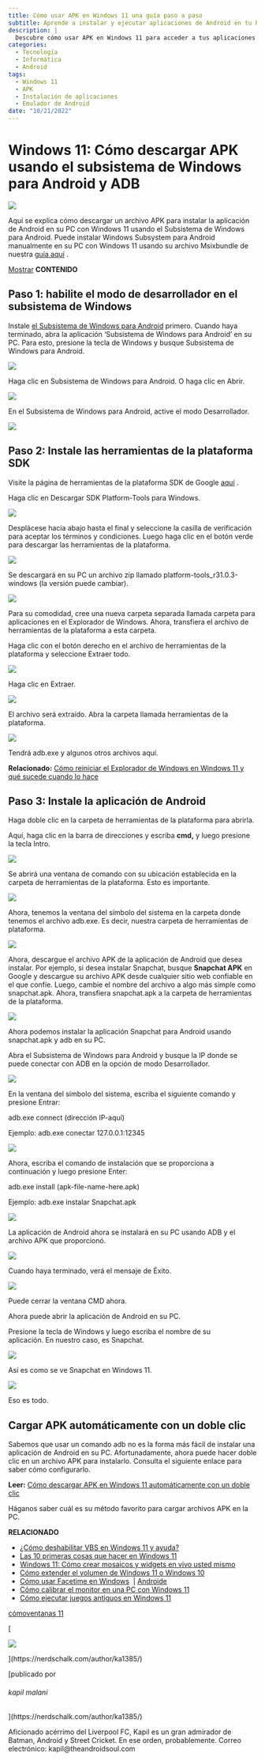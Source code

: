 ```yaml
---
title: Cómo usar APK en Windows 11 una guía paso a paso
subtitle: Aprende a instalar y ejecutar aplicaciones de Android en tu PC con Windows 11
description: |
  Descubre cómo usar APK en Windows 11 para acceder a tus aplicaciones móviles favoritas desde tu PC. Esta guía paso a paso te muestra cómo instalar y ejecutar APK en Windows 11 sin problemas.
categories:
  - Tecnología
  - Informática
  - Android
tags:
  - Windows 11
  - APK
  - Instalación de aplicaciones
  - Emulador de Android
date: "10/21/2022"
---
```


# Windows 11: Cómo descargar APK usando el subsistema de Windows para Android y ADB

![](https://cdn.nerdschalk.com/wp-content/uploads/2021/10/install-logo-759x427.png?width=600)

Aquí se explica cómo descargar un archivo APK para instalar la aplicación de Android en su PC con Windows 11 usando el Subsistema de Windows para Android. Puede instalar Windows Subsystem para Android manualmente en su PC con Windows 11 usando su archivo Msixbundle de nuestra [guía aquí](https://nerdschalk.com/android-apps-on-windows-11-dev-channel-how-to-install-windows-subsystem-for-android-manually-with-msixbundle/) .

[Mostrar](https://nerdschalk.com/windows-11-how-to-sideload-apk-using-windows-subsystem-for-android-and-adb/#) **CONTENIDO** [](https://nerdschalk.com/windows-11-how-to-sideload-apk-using-windows-subsystem-for-android-and-adb/#)

## Paso 1: habilite el modo de desarrollador en el subsistema de Windows

Instale [el Subsistema de Windows para Android](https://nerdschalk.com/android-apps-on-windows-11-dev-channel-how-to-install-windows-subsystem-for-android-manually-with-msixbundle/) primero. Cuando haya terminado, abra la aplicación 'Subsistema de Windows para Android' en su PC. Para esto, presione la tecla de Windows y busque Subsistema de Windows para Android.

![](https://cdn.nerdschalk.com/wp-content/uploads/2021/10/get-android-apps-on-windows-11-dev-channel-09.png?width=800)

Haga clic en Subsistema de Windows para Android. O haga clic en Abrir.

![](https://cdn.nerdschalk.com/wp-content/uploads/2021/10/get-android-apps-on-windows-11-dev-channel-08.png?width=800)

En el Subsistema de Windows para Android, active el modo Desarrollador.

![](https://cdn.nerdschalk.com/wp-content/uploads/2021/10/get-android-apps-on-windows-11-dev-channel-10-2.png?width=800)

## Paso 2: Instale las herramientas de la plataforma SDK

Visite la página de herramientas de la plataforma SDK de Google [aquí](https://developer.android.com/studio/releases/platform-tools.html) .

Haga clic en Descargar SDK Platform-Tools para Windows.

![](https://cdn.nerdschalk.com/wp-content/uploads/2021/10/get-android-apps-on-windows-11-dev-channel-11.png?width=800)

Desplácese hacia abajo hasta el final y seleccione la casilla de verificación para aceptar los términos y condiciones. Luego haga clic en el botón verde para descargar las herramientas de la plataforma.

![](https://cdn.nerdschalk.com/wp-content/uploads/2021/10/get-android-apps-on-windows-11-dev-channel-12.png?width=700)

Se descargará en su PC un archivo zip llamado platform-tools_r31.0.3-windows (la versión puede cambiar).

![](https://cdn.nerdschalk.com/wp-content/uploads/2021/10/get-android-apps-on-windows-11-dev-channel-13.png?width=700)

Para su comodidad, cree una nueva carpeta separada llamada carpeta para aplicaciones en el Explorador de Windows. Ahora, transfiera el archivo de herramientas de la plataforma a esta carpeta.

Haga clic con el botón derecho en el archivo de herramientas de la plataforma y seleccione Extraer todo.

![](https://cdn.nerdschalk.com/wp-content/uploads/2021/10/get-android-apps-on-windows-11-dev-channel-14.png?width=500)

Haga clic en Extraer.

![](https://cdn.nerdschalk.com/wp-content/uploads/2021/10/get-android-apps-on-windows-11-dev-channel-15-2.png?width=700)

El archivo será extraído. Abra la carpeta llamada herramientas de la plataforma.

![](https://cdn.nerdschalk.com/wp-content/uploads/2021/10/get-android-apps-on-windows-11-dev-channel-16.png?width=500)

Tendrá adb.exe y algunos otros archivos aquí.

**Relacionado:** [Cómo reiniciar el Explorador de Windows en Windows 11 y qué sucede cuando lo hace](https://nerdschalk.com/how-to-restart-windows-explorer-on-windows-11-and-what-happens-when-you-do-it/)

## Paso 3: Instale la aplicación de Android

Haga doble clic en la carpeta de herramientas de la plataforma para abrirla.

Aquí, haga clic en la barra de direcciones y escriba **cmd,** y luego presione la tecla Intro.

![](https://cdn.nerdschalk.com/wp-content/uploads/2021/10/get-android-apps-on-windows-11-dev-channel-20.png?width=500)

Se abrirá una ventana de comando con su ubicación establecida en la carpeta de herramientas de la plataforma. Esto es importante.

![](https://cdn.nerdschalk.com/wp-content/uploads/2021/10/get-android-apps-on-windows-11-dev-channel-21.png?width=800)

Ahora, tenemos la ventana del símbolo del sistema en la carpeta donde tenemos el archivo adb.exe. Es decir, nuestra carpeta de herramientas de plataforma.

![](https://cdn.nerdschalk.com/wp-content/uploads/2021/10/get-android-apps-on-windows-11-dev-channel-17.png?width=700)

Ahora, descargue el archivo APK de la aplicación de Android que desea instalar. Por ejemplo, si desea instalar Snapchat, busque **Snapchat APK** en Google y descargue su archivo APK desde cualquier sitio web confiable en el que confíe. Luego, cambie el nombre del archivo a algo más simple como snapchat.apk. Ahora, transfiera snapchat.apk a la carpeta de herramientas de la plataforma.

![](https://cdn.nerdschalk.com/wp-content/uploads/2021/10/get-android-apps-on-windows-11-dev-channel-18.png?width=700)

Ahora podemos instalar la aplicación Snapchat para Android usando snapchat.apk y adb en su PC.

Abra el Subsistema de Windows para Android y busque la IP donde se puede conectar con ADB en la opción de modo Desarrollador.

![](https://cdn.nerdschalk.com/wp-content/uploads/2021/10/get-android-apps-on-windows-11-dev-channel-19.png?width=800)

En la ventana del símbolo del sistema, escriba el siguiente comando y presione Entrar:

adb.exe connect (dirección IP-aquí)

Ejemplo: adb.exe conectar 127.0.0.1:12345

![](https://cdn.nerdschalk.com/wp-content/uploads/2021/10/get-android-apps-on-windows-11-dev-channel-22.png?width=800)

Ahora, escriba el comando de instalación que se proporciona a continuación y luego presione Enter:

adb.exe install (apk-file-name-here.apk)

Ejemplo: adb.exe instalar Snapchat.apk

![](https://cdn.nerdschalk.com/wp-content/uploads/2021/10/get-android-apps-on-windows-11-dev-channel-23.png?width=800)

La aplicación de Android ahora se instalará en su PC usando ADB y el archivo APK que proporcionó.

![](https://cdn.nerdschalk.com/wp-content/uploads/2021/10/get-android-apps-on-windows-11-dev-channel-24.png?width=800)

Cuando haya terminado, verá el mensaje de Éxito.

![](https://cdn.nerdschalk.com/wp-content/uploads/2021/10/get-android-apps-on-windows-11-dev-channel-25.png?width=800)

Puede cerrar la ventana CMD ahora.

Ahora puede abrir la aplicación de Android en su PC.

Presione la tecla de Windows y luego escriba el nombre de su aplicación. En nuestro caso, es Snapchat.

![](https://cdn.nerdschalk.com/wp-content/uploads/2021/10/get-android-apps-on-windows-11-dev-channel-27.png?width=800)

Así es como se ve Snapchat en Windows 11.

![](https://cdn.nerdschalk.com/wp-content/uploads/2021/10/get-android-apps-on-windows-11-dev-channel-26.jpg?width=800)

Eso es todo.

## Cargar APK automáticamente con un doble clic

Sabemos que usar un comando adb no es la forma más fácil de instalar una aplicación de Android en su PC. Afortunadamente, ahora puede hacer doble clic en un archivo APK para instalarlo. Consulta el siguiente enlace para saber cómo configurarlo.

**Leer:** [Cómo descargar APK en Windows 11 automáticamente con un doble clic](https://nerdschalk.com/how-to-sideload-apk-on-windows-11-automatically-with-a-double-click/)

Háganos saber cuál es su método favorito para cargar archivos APK en la PC.

**RELACIONADO**

- [¿Cómo deshabilitar VBS en Windows 11 y ayuda?](https://nerdschalk.com/how-to-disable-vbs-on-windows-11-and-does-it-help/)
- [Las 10 primeras cosas que hacer en Windows 11](https://nerdschalk.com/first-10-things-to-do-on-windows-11/)
- [Windows 11: Cómo crear mosaicos y widgets en vivo usted mismo](https://nerdschalk.com/windows-11-how-to-create-live-tiles-and-widgets/)
- [Cómo extender el volumen de Windows 11 o Windows 10](https://nerdschalk.com/how-to-extend-volume-windows-11-or-windows-10/)
- [Cómo usar Facetime en Windows](https://nerdschalk.com/how-to-facetime-windows-users/)  | [Androide](https://nerdschalk.com/how-to-facetime-android-users/)
- [Cómo calibrar el monitor en una PC con Windows 11](https://nerdschalk.com/how-to-calibrate-monitor-on-windows-11-pc/)
- [Cómo ejecutar juegos antiguos en Windows 11](https://nerdschalk.com/how-to-run-old-games-on-windows-11/)

[cómo](https://nerdschalk.com/tag/how-to/)[ventanas 11](https://nerdschalk.com/tag/windows-11/)

[

![](https://secure.gravatar.com/avatar/8ddaa30f5018c02bbfc30545a9a2b72a?s=96&d=retro&r=g)

](https://nerdschalk.com/author/ka1385/)

[publicado por

###### kapil malani

](https://nerdschalk.com/author/ka1385/)

Aficionado acérrimo del Liverpool FC, Kapil es un gran admirador de Batman, Android y Street Cricket. En ese orden, probablemente. Correo electrónico: kapil@theandroidsoul.com
